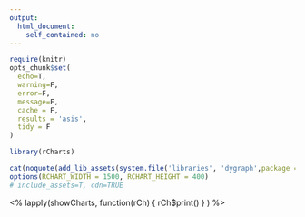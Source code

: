 ```yaml
---
output:
  html_document:
    self_contained: no
---
```

```r
require(knitr)
opts_chunk$set(
  echo=T,
  warning=F,
  error=F, 
  message=F,
  cache = F,
  results = 'asis',
  tidy = F
)

library(rCharts)

```

```r
cat(noquote(add_lib_assets(system.file('libraries', 'dygraph',package = 'rChartsDygraph'))))
options(RCHART_WIDTH = 1500, RCHART_HEIGHT = 400)
# include_assets=T, cdn=TRUE
```

<script>
var blockRedraw = false;
var gs = [];
</script>

<% lapply(showCharts, function(rCh) { rCh$print() } ) %>

